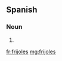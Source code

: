 ==Spanish==

===Noun===
{{head|es|noun form|g=m-p}}

# {{plural of|frijol|nocat=1|lang=es}}

[[fr:frijoles]]
[[mg:frijoles]]
